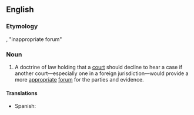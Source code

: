 ==English==

===Etymology===
{{etyl|la|en}}, "inappropriate forum"

===Noun===
{{en-noun|-|head=forum non conveniens}}

# {{lb|en|legal}} A doctrine of law holding that a [[court]] should decline to hear a case if another court—especially one in a foreign jurisdiction—would provide a more [[appropriate]] [[forum]] for the parties and evidence.

====Translations====
{{trans-top|doctrine of law}}
* Spanish: {{t|es|[[derecho]] [[del]] [[tribunal]] [[de]] [[rehusar]] [[jurisdicción]]|m}}
{{trans-mid}}
{{trans-bottom}}